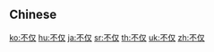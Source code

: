 {{also|不僅}}
==Chinese==
{{zh-see|不僅}}

[[ko:不仅]]
[[hu:不仅]]
[[ja:不仅]]
[[sr:不仅]]
[[th:不仅]]
[[uk:不仅]]
[[zh:不仅]]